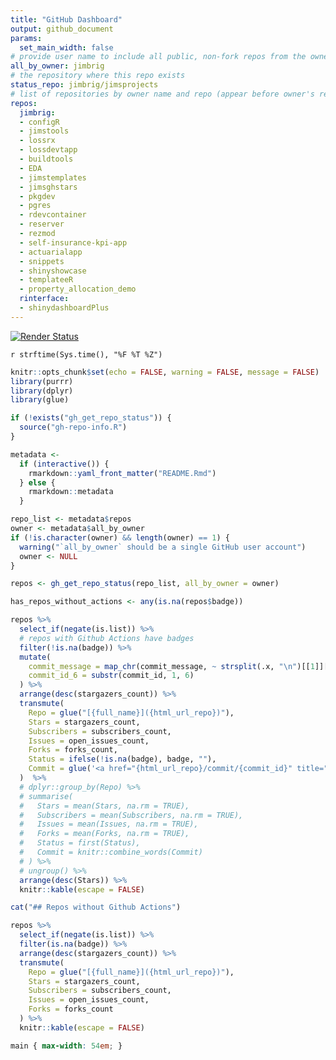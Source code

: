```yaml
---
title: "GitHub Dashboard"
output: github_document
params:
  set_main_width: false
# provide user name to include all public, non-fork repos from the owner
all_by_owner: jimbrig
# the repository where this repo exists
status_repo: jimbrig/jimsprojects
# list of repositories by owner name and repo (appear before owner's repos)
repos:
  jimbrig:
  - configR
  - jimstools
  - lossrx
  - lossdevtapp
  - buildtools
  - EDA
  - jimstemplates
  - jimsghstars
  - pkgdev
  - pgres
  - rdevcontainer
  - reserver
  - rezmod
  - self-insurance-kpi-app
  - actuarialapp
  - snippets
  - shinyshowcase
  - templateeR
  - property_allocation_demo
  rinterface:
  - shinydashboardPlus
---
```


[![Render Status](https://github.com/jimbrig/jimsprojects/actions/workflows/render.yml/badge.svg)](https://github.com/jimbrig/jimsprojects/actions/workflows/render.yml)

`r strftime(Sys.time(), "%F %T %Z")`

```r
knitr::opts_chunk$set(echo = FALSE, warning = FALSE, message = FALSE)
library(purrr)
library(dplyr)
library(glue)
```

```r
if (!exists("gh_get_repo_status")) {
  source("gh-repo-info.R")
}

metadata <- 
  if (interactive()) {
    rmarkdown::yaml_front_matter("README.Rmd") 
  } else {
    rmarkdown::metadata
  }

repo_list <- metadata$repos
owner <- metadata$all_by_owner
if (!is.character(owner) && length(owner) == 1) {
  warning("`all_by_owner` should be a single GitHub user account")
  owner <- NULL
}

repos <- gh_get_repo_status(repo_list, all_by_owner = owner)

has_repos_without_actions <- any(is.na(repos$badge))
```

```r
repos %>% 
  select_if(negate(is.list)) %>%
  # repos with Github Actions have badges
  filter(!is.na(badge)) %>%
  mutate(
    commit_message = map_chr(commit_message, ~ strsplit(.x, "\n")[[1]][1]),
    commit_id_6 = substr(commit_id, 1, 6)
  ) %>%
  arrange(desc(stargazers_count)) %>%
  transmute(
    Repo = glue("[{full_name}]({html_url_repo})"),
    Stars = stargazers_count,
    Subscribers = subscribers_count,
    Issues = open_issues_count,
    Forks = forks_count,
    Status = ifelse(!is.na(badge), badge, ""),
    Commit = glue('<a href="{html_url_repo}/commit/{commit_id}" title="{commit_message}">{commit_id_6}</a>')
  )  %>% 
  # dplyr::group_by(Repo) %>%
  # summarise(
  #   Stars = mean(Stars, na.rm = TRUE),
  #   Subscribers = mean(Subscribers, na.rm = TRUE),
  #   Issues = mean(Issues, na.rm = TRUE),
  #   Forks = mean(Forks, na.rm = TRUE),
  #   Status = first(Status),
  #   Commit = knitr::combine_words(Commit)
  # ) %>%
  # ungroup() %>%
  arrange(desc(Stars)) %>%
  knitr::kable(escape = FALSE)
```

```r
cat("## Repos without Github Actions")

repos %>% 
  select_if(negate(is.list)) %>%
  filter(is.na(badge)) %>%
  arrange(desc(stargazers_count)) %>%
  transmute(
    Repo = glue("[{full_name}]({html_url_repo})"),
    Stars = stargazers_count,
    Subscribers = subscribers_count,
    Issues = open_issues_count,
    Forks = forks_count
  ) %>% 
  knitr::kable(escape = FALSE)
```

```css
main { max-width: 54em; }
```
